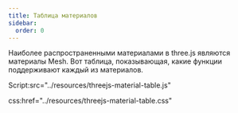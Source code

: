 ```yaml
---
title: Таблица материалов
sidebar:
  order: 0
---
```


Наиболее распространенными материалами в three.js являются материалы
Mesh. Вот таблица, показывающая, какие функции поддерживают каждый из материалов.

<div>
<div id="material-table" class="threejs_center"></div>

<span>Script:src="../resources/threejs-material-table.js"</span>

<span>css:href="../resources/threejs-material-table.css"</span>

</div>
